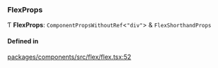 ### FlexProps

Ƭ **FlexProps**: `ComponentPropsWithoutRef`\<`"div"`\> & `FlexShorthandProps`

#### Defined in

[packages/components/src/flex/flex.tsx:52](https://github.com/vtex/shoreline/blob/b8b2a6494/packages/components/src/flex/flex.tsx#L52)
